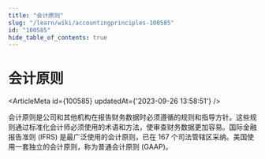 ```yaml
---
title: "会计原则"
slug: "/learn/wiki/accountingprinciples-100585"
id: "100585"
hide_table_of_contents: true
---
```



# 会计原则

<ArticleMeta id={100585} updatedAt={'2023-09-26 13:58:51'} />
<div className='border-solid border-b border-t-0 my-4 border-[var(--ifm-color-gray-300)]' />

会计原则是公司和其他机构在报告财务数据时必须遵循的规则和指导方针。这些规则通过标准化会计师必须使用的术语和方法，使审查财务数据更加容易。国际金融报告准则 (IFRS) 是最广泛使用的会计原则，已在 167 个司法管辖区采纳。美国使用一套独立的会计原则，称为普通会计原则 (GAAP)。
